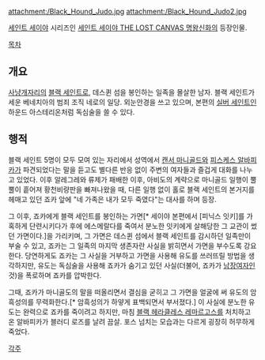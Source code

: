 attachment:/Black_Hound_Judo.jpg
attachment:/Black_Hound_Judo2.jpg

[[세인트 세이야]] 시리즈인 [[세인트 세이야 THE LOST CANVAS 명왕신화]]의 등장인물.

[[목차]]
== 개요 ==
[[사냥개자리]]의 [[블랙 세인트]]로, 데스퀸 섬을 봉인하는 일족을 몰살한 남자. 블랙 세인트가 세운 베네치아의 범죄 조직 네로의 일당. 외눈안경을 쓰고 있으며, 본편의 [[실버 세인트]]인 하운드 아스테리온처럼 독심술을 쓸 수 있다.

== 행적 ==
블랙 세인트 5명이 모두 모여 있는 자리에서 성역에서 [[캔서 마니골드]]와 [[피스케스 알바피카]]가 파견되었다는 말을 듣고도 별다른 반응 없이 주변의 여자들과 즐겁게 대화를 나누고 있었다. 이후 알레그레와 류제가 패배한 이후, 아비도의 계략으로 마니골드 일행이 뿔뿔이 흩어져 황천비량판을 빠져나왔을 때, 다른 일행 없이 홀로 블랙 세인트의 본거지를 헤매고 있던 죠카 앞에 "네 가족은 내가 모두 죽였다"는 대사를 하며 등장.

그 이후, 죠카에게 블랙 세인트를 봉인하는 가면[* 세이야 본편에서 [피닉스 잇키]를 가혹하게 단련시키다가 후에 에스메랄다를 죽여서 분노한 잇키에게 살해당한 그 교관이 썼던 가면이다.]을 가리키며, 그 가면은 데스퀸 섬에서 블랙 세인트를 감시하던 일족만이 부술 수 있고, 죠카는 그 일족의 마지막 생존자란 사실을 밝히면서 가면을 부수도록 강요한다. 당연하게도 죠카는 그 사실을 거부하고 가면을 사용해 유도를 쓰러뜨릴 방법을 생각하지만, 유도는 독심술을 사용해 죠카가 숨기고 있던 사실(더불어, 죠카가 [[남장여자]]인 것)을 폭로하며 죠카를 압박한다.

그때, 죠카가 마니골도의 말을 떠올리면서 결심을 굳히고 그 가면을 얼굴에 써 유도의 암흑성의를 무력화한다.[* 암흑성의가 하얗게 표백되면서 부서졌다.] 이 사실에 분노한 유도는 완력으로 죠카를 죽이려고 하지만, 마침 [[블랙 헤라클레스 레마르고스]]를 처치하고 온 알바피카가 블러디 로즈를 날려 끔살. 포스 넘치는 모습과는 다르게 굉장히 허무하게 죽었다.

[[각주]]
